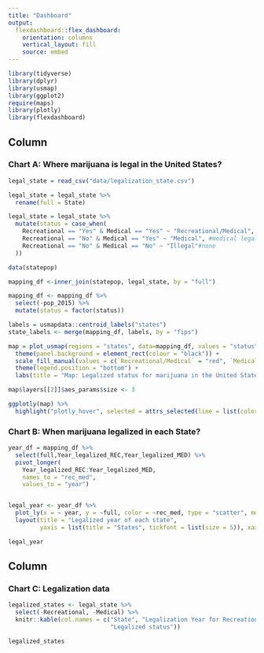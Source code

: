 ```yaml
---
title: "Dashboard"
output: 
  flexdashboard::flex_dashboard:
    orientation: columns
    vertical_layout: fill
    source: embed
---
```


```r
library(tidyverse)
library(dplyr)
library(usmap)
library(ggplot2)
require(maps)
library(plotly)
library(flexdashboard)
```

Column {data-width=650}
-----------------------------------------------------------------------

### Chart A: Where marijuana is legal in the United States?

```r
legal_state = read_csv("data/legalization_state.csv") 

legal_state = legal_state %>% 
  rename(full = State)

legal_state = legal_state %>%
  mutate(status = case_when(
    Recreational == "Yes" & Medical == "Yes" ~ "Recreational/Medical", #rec/med
    Recreational == "No" & Medical == "Yes" ~ "Medical", #medical legal
    Recreational == "No" & Medical == "No" ~ "Illegal"#none
  )) 

data(statepop)

mapping_df <-inner_join(statepop, legal_state, by = "full")

mapping_df <- mapping_df %>%
  select(-pop_2015) %>%
  mutate(status = factor(status))

labels = usmapdata::centroid_labels("states")
state_labels <- merge(mapping_df, labels, by = "fips")

map = plot_usmap(regions = "states", data=mapping_df, values = "status",color = "white", labels = TRUE)+
  theme(panel.background = element_rect(colour = "black")) +
  scale_fill_manual(values = c(`Recreational/Medical` = "red", `Medical` = "blue", `Illegal` = "grey" ), name = "Legalized states") + 
  theme(legend.position = "bottom") +
  labs(title = "Map: Legalized status for marijuana in the United States")

map$layers[[2]]$aes_params$size <- 3

ggplotly(map) %>%
  highlight("plotly_hover", selected = attrs_selected(line = list(color = "black"))) 


```


### Chart B: When marijuana legalized in each State?

```r
year_df = mapping_df %>%
  select(full,Year_legalized_REC,Year_legalized_MED) %>%
  pivot_longer(
    Year_legalized_REC:Year_legalized_MED,
    names_to = "rec_med", 
    values_to = "year")


legal_year <- year_df %>%
  plot_ly(x = ~ year, y = ~full, color = ~rec_med, type = "scatter", mode = "markers") %>%
  layout(title = "Legalized year of each state", 
         yaxis = list(title = "States", tickfont = list(size = 5)), xaxis = list(title = "Legalized year")) #add title in the graph

legal_year
```

Column {data-width=350}
-----------------------------------------------------------------------


### Chart C: Legalization data 

```r
legalized_states <- legal_state %>%
  select(-Recreational, -Medical) %>%
  knitr::kable(col.names = c("State", "Legalization Year for Recreational", "Legalization Year for Medical",
                             "Legalized status"))

legalized_states
  
```


